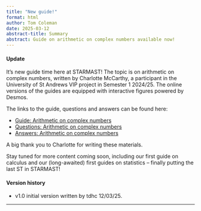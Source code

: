 ```yaml
---
title: "New guide!"
format: html
author: Tom Coleman
date: 2025-03-12
abstract-title: Summary
abstract: Guide on arithmetic on complex numbers available now!
---
```


#### Update {-}

It's new guide time here at STARMAST! The topic is on arithmetic on complex numbers, written by Charlotte McCarthy, a participant in the University of St Andrews VIP project in Semester 1 2024/25. The online versions of the guides are equipped with interactive figures powered by Desmos. 

The links to the guide, questions and answers can be found here:

- [Guide: Arithmetic on complex numbers](../studyguides/arithmeticoncomplexnumbers.qmd)
- [Questions: Arithmetic on complex numbers](../questions/qs-arithmeticoncomplexnumbers.qmd)
- [Answers: Arithmetic on complex numbers](../answers/as-arithmeticoncomplexnumbers.qmd)

A big thank you to Charlotte for writing these materials.

Stay tuned for more content coming soon, including our first guide on calculus and our (long-awaited) first guides on statistics -- finally putting the last ST in STARMAST!

<!-- In addition to this, Millie Pike (one of our new VIP students) has produced a fact-sheet containing all the laws of logarithms in [Guide: Introduction to logarithms](../studyguides/logarithms.qmd). This material can be found here: -->

<!-- - [Factsheet: Laws of logarithms](../factsheets/f-lawsoflogarithms.qmd) -->



#### Version history {-}

- v1.0 initial version written by tdhc 12/03/25.

---